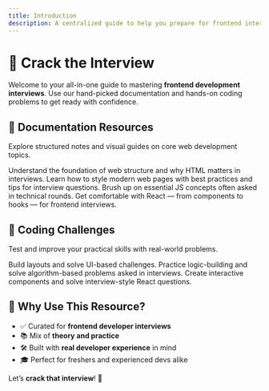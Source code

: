 ```yaml
---
title: Introduction
description: A centralized guide to help you prepare for frontend interviews using docs and coding challenges.
---
```


# 🚀 Crack the Interview

Welcome to your all-in-one guide to mastering **frontend development interviews**. Use our hand-picked documentation and hands-on coding problems to get ready with confidence.

## 📘 Documentation Resources

Explore structured notes and visual guides on core web development topics.

<Cards>
  <Card title="📄 Introduction to HTML" href="/docs/introduction-to-html">
    Understand the foundation of web structure and why HTML matters in interviews.
  </Card>
  <Card title="🎨 CSS Essentials" href="/docs/css-essentials">
    Learn how to style modern web pages with best practices and tips for interview questions.
  </Card>
  <Card title="⚛️ JavaScript Deep Dive" href="/docs/javascript-deep-dive">
    Brush up on essential JS concepts often asked in technical rounds.
  </Card>
  <Card title="⚡ React Quick Start" href="/docs/react-quickstart">
    Get comfortable with React — from components to hooks — for frontend interviews.
  </Card>
</Cards>

## 🧪 Coding Challenges

Test and improve your practical skills with real-world problems.

<Cards>
  <Card title="💻 HTML & CSS Challenges" href="/challenges/html-css">
    Build layouts and solve UI-based challenges.
  </Card>
  <Card title="🔢 JavaScript Algorithms" href="/challenges/javascript">
    Practice logic-building and solve algorithm-based problems asked in interviews.
  </Card>
  <Card title="🧩 React Task Challenges" href="/challenges/react">
    Create interactive components and solve interview-style React questions.
  </Card>
</Cards>

## 🎯 Why Use This Resource?

- ✅ Curated for **frontend developer interviews**
- 📚 Mix of **theory and practice**
- 🛠️ Built with **real developer experience** in mind
- 🎓 Perfect for freshers and experienced devs alike

Let’s **crack that interview**! 💪
